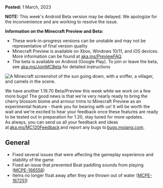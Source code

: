 **Posted:** 1 March, 2023

**NOTE:** This week's Android Beta version may be delayed. We apologize for the inconvenience and are working to resolve the issue.

**Information on the Minecraft Preview and Beta:** 

-   These work-in-progress versions can be unstable and may not be representative of final version quality
-   Minecraft Preview is available on Xbox, Windows 10/11, and iOS devices. More information can be found at [aka.ms/PreviewFAQ](http://aka.ms/PreviewFAQ)
-   The beta is available on Android (Google Play). To join or leave the beta, see [aka.ms/JoinMCBeta](https://aka.ms/JoinMCBeta) for detailed instructions

![A Minecraft screenshot of the sun going down, with a sniffer, a villager, and camels in the scene.
](https://feedback.minecraft.net/hc/article_attachments/13569661534989)

We have another 1.19.70 Beta/Preview this week while we work on a few more bugs! The good news is that we're very nearly ready to bring the cherry blossom biome and armour trims to Minecraft Preview as an experimental feature - thank you for bearing with us! It will be worth the wait and we're excited to hear your feedback once these features are ready to be tested out in preparation for 1.20, stay tuned for more updates.  
As always, you can send us all your feedback and ideas at [aka.ms/MC120Feedback](https://aka.ms/MC120Feedback) and report any bugs to [bugs.mojang.com](https://bugs.mojang.com/).

## **General**

-   Fixed several issues that were affecting the gameplay experience and stability of the game
-   Fixed an issue that prevented Boat paddling sounds from playing ([MCPE-166558](https://bugs.mojang.com/browse/MCPE-166558))
-   Items no longer float away after they are thrown out of water ([MCPE-167251](https://bugs.mojang.com/browse/MCPE-167251))

